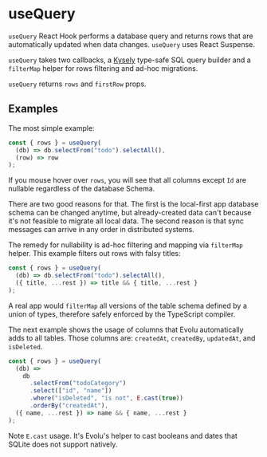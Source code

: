 # useQuery

`useQuery` React Hook performs a database query and returns rows that
are automatically updated when data changes. `useQuery` uses React
Suspense.

`useQuery` takes two callbacks, a [Kysely](https://github.com/koskimas/kysely)
type-safe SQL query builder and a `filterMap` helper for rows filtering and
ad-hoc migrations.

`useQuery` returns `rows` and `firstRow` props.

## Examples

The most simple example:

```ts
const { rows } = useQuery(
  (db) => db.selectFrom("todo").selectAll(),
  (row) => row
);
```

If you mouse hover over `rows`, you will see that all columns except `Id`
are nullable regardless of the database Schema.

There are two good reasons for that. The first is the local-first app
database schema can be changed anytime, but already-created data can't
because it's not feasible to migrate all local data. The second reason
is that sync messages can arrive in any order in distributed systems.

The remedy for nullability is ad-hoc filtering and mapping via `filterMap`
helper. This example filters out rows with falsy titles:

```ts
const { rows } = useQuery(
  (db) => db.selectFrom("todo").selectAll(),
  ({ title, ...rest }) => title && { title, ...rest }
);
```

A real app would `filterMap` all versions of the table schema defined
by a union of types, therefore safely enforced by the TypeScript compiler.

The next example shows the usage of columns that Evolu automatically
adds to all tables. Those columns are: `createdAt`, `createdBy`,
`updatedAt`, and `isDeleted`.

```ts
const { rows } = useQuery(
  (db) =>
    db
      .selectFrom("todoCategory")
      .select(["id", "name"])
      .where("isDeleted", "is not", E.cast(true))
      .orderBy("createdAt"),
  ({ name, ...rest }) => name && { name, ...rest }
);
```

Note `E.cast` usage. It's Evolu's helper to cast booleans and dates
that SQLite does not support natively.
